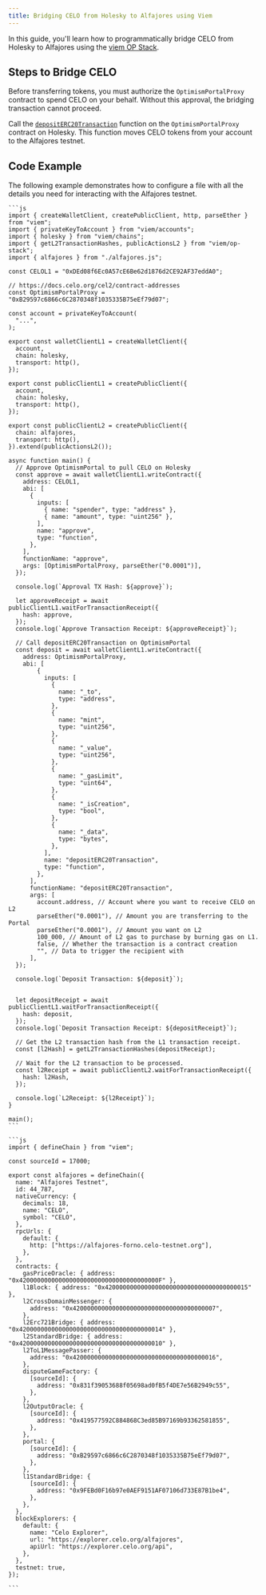 ```yaml
---
title: Bridging CELO from Holesky to Alfajores using Viem
---
```



In this guide, you'll learn how to programmatically bridge CELO from Holesky to Alfajores using the [viem OP Stack](https://viem.sh/op-stack).  

## Steps to Bridge CELO

Before transferring tokens, you must authorize the `OptimismPortalProxy` contract to spend CELO on your behalf. Without this approval, the bridging transaction cannot proceed.

Call the [`depositERC20Transaction`](https://viem.sh/op-stack/actions/depositTransaction#deposittransaction) function on the `OptimismPortalProxy` contract on Holesky. This function moves CELO tokens from your account to the Alfajores testnet.

## Code Example
The following example demonstrates how to configure a file with all the details you need for interacting with the Alfajores testnet.


<Tabs>
  <TabItem value="index.js" label="index.js" default>

    ```js
    import { createWalletClient, createPublicClient, http, parseEther } from "viem";
    import { privateKeyToAccount } from "viem/accounts";
    import { holesky } from "viem/chains";
    import { getL2TransactionHashes, publicActionsL2 } from "viem/op-stack";
    import { alfajores } from "./alfajores.js";

    const CELOL1 = "0xDEd08f6Ec0A57cE6Be62d1876d2CE92AF37eddA0";

    // https://docs.celo.org/cel2/contract-addresses
    const OptimismPortalProxy = "0xB29597c6866c6C2870348f1035335B75eEf79d07";

    const account = privateKeyToAccount(
      "...",
    );

    export const walletClientL1 = createWalletClient({
      account,
      chain: holesky,
      transport: http(),
    });

    export const publicClientL1 = createPublicClient({
      account,
      chain: holesky,
      transport: http(),
    });

    export const publicClientL2 = createPublicClient({
      chain: alfajores,
      transport: http(),
    }).extend(publicActionsL2());

    async function main() {
      // Approve OptimismPortal to pull CELO on Holesky
      const approve = await walletClientL1.writeContract({
        address: CELOL1,
        abi: [
          {
            inputs: [
              { name: "spender", type: "address" },
              { name: "amount", type: "uint256" },
            ],
            name: "approve",
            type: "function",
          },
        ],
        functionName: "approve",
        args: [OptimismPortalProxy, parseEther("0.0001")],
      });

      console.log(`Approval TX Hash: ${approve}`);

      let approveReceipt = await publicClientL1.waitForTransactionReceipt({
        hash: approve,
      });
      console.log(`Approve Transaction Receipt: ${approveReceipt}`);

      // Call depositERC20Transaction on OptimismPortal
      const deposit = await walletClientL1.writeContract({
        address: OptimismPortalProxy,
        abi: [
            {
              inputs: [
                {
                  name: "_to",
                  type: "address",
                },
                {
                  name: "mint",
                  type: "uint256",
                },
                {
                  name: "_value",
                  type: "uint256",
                },
                {
                  name: "_gasLimit",
                  type: "uint64",
                },
                {
                  name: "_isCreation",
                  type: "bool",
                },
                {
                  name: "_data",
                  type: "bytes",
                },
              ],
              name: "depositERC20Transaction",
              type: "function",
            },
          ],
          functionName: "depositERC20Transaction",
          args: [
            account.address, // Account where you want to receive CELO on L2
            parseEther("0.0001"), // Amount you are transferring to the Portal
            parseEther("0.0001"), // Amount you want on L2
            100_000, // Amount of L2 gas to purchase by burning gas on L1.
            false, // Whether the transaction is a contract creation
            "", // Data to trigger the recipient with
          ],
      });

      console.log(`Deposit Transaction: ${deposit}`);


      let depositReceipt = await publicClientL1.waitForTransactionReceipt({
        hash: deposit,
      });
      console.log(`Deposit Transaction Receipt: ${depositReceipt}`);

      // Get the L2 transaction hash from the L1 transaction receipt.
      const [l2Hash] = getL2TransactionHashes(depositReceipt);

      // Wait for the L2 transaction to be processed.
      const l2Receipt = await publicClientL2.waitForTransactionReceipt({
        hash: l2Hash,
      });

      console.log(`L2Receipt: ${l2Receipt}`);
    }

    main();
    ```

  </TabItem>

  <TabItem value="alfajores.js" label="alfajores.js">

    ```js
    import { defineChain } from "viem";

    const sourceId = 17000;

    export const alfajores = defineChain({
      name: "Alfajores Testnet",
      id: 44_787,
      nativeCurrency: {
        decimals: 18,
        name: "CELO",
        symbol: "CELO",
      },
      rpcUrls: {
        default: {
          http: ["https://alfajores-forno.celo-testnet.org"],
        },
      },
      contracts: {
        gasPriceOracle: { address: "0x420000000000000000000000000000000000000F" },
        l1Block: { address: "0x4200000000000000000000000000000000000015" },
        l2CrossDomainMessenger: {
          address: "0x4200000000000000000000000000000000000007",
        },
        l2Erc721Bridge: { address: "0x4200000000000000000000000000000000000014" },
        l2StandardBridge: { address: "0x4200000000000000000000000000000000000010" },
        l2ToL1MessagePasser: {
          address: "0x4200000000000000000000000000000000000016",
        },
        disputeGameFactory: {
          [sourceId]: {
            address: "0x831f39053688f05698ad0fB5f4DE7e56B2949c55",
          },
        },
        l2OutputOracle: {
          [sourceId]: {
            address: "0x419577592C884868C3ed85B97169b93362581855",
          },
        },
        portal: {
          [sourceId]: {
            address: "0xB29597c6866c6C2870348f1035335B75eEf79d07",
          },
        },
        l1StandardBridge: {
          [sourceId]: {
            address: "0x9FEBd0F16b97e0AEF9151AF07106d733E87B1be4",
          },
        },
      },
      blockExplorers: {
        default: {
          name: "Celo Explorer",
          url: "https://explorer.celo.org/alfajores",
          apiUrl: "https://explorer.celo.org/api",
        },
      },
      testnet: true,
    });

    ```

  </TabItem>
</Tabs>
